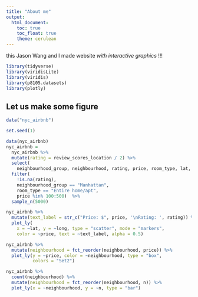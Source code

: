 ```yaml
---
title: "About me"
output: 
  html_document:
    toc: true
    toc_float: true
    theme: cerulean
---
```





this Jason Wang and I made website _with interactive graphics_ !!!

```r
library(tidyverse)
library(viridisLite)
library(viridis)
library(p8105.datasets)
library(plotly)

```

## Let us make some figure
```r
data("nyc_airbnb")

```

```r

set.seed(1)

data(nyc_airbnb)
nyc_airbnb = 
  nyc_airbnb %>% 
  mutate(rating = review_scores_location / 2) %>%
  select(
    neighbourhood_group, neighbourhood, rating, price, room_type, lat, long) %>%
  filter(
    !is.na(rating), 
    neighbourhood_group == "Manhattan",
    room_type == "Entire home/apt",
    price %in% 100:500)  %>% 
  sample_n(5000)

```

```r
nyc_airbnb %>%
  mutate(text_label = str_c("Price: $", price, '\nRating: ', rating)) %>% 
  plot_ly(
    x = ~lat, y = ~long, type = "scatter", mode = "markers",
    color = ~price, text = ~text_label, alpha = 0.5)

```


```r
nyc_airbnb %>% 
  mutate(neighbourhood = fct_reorder(neighbourhood, price)) %>% 
  plot_ly(y = ~price, color = ~neighbourhood, type = "box",
          colors = "Set2")
```


```r
nyc_airbnb %>% 
  count(neighbourhood) %>% 
  mutate(neighbourhood = fct_reorder(neighbourhood, n)) %>% 
  plot_ly(x = ~neighbourhood, y = ~n, type = "bar")

```


